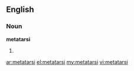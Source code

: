 ==English==
===Noun===
'''metatarsi'''

#{{plural of|[[metatarsus]]}}

[[ar:metatarsi]]
[[el:metatarsi]]
[[my:metatarsi]]
[[vi:metatarsi]]